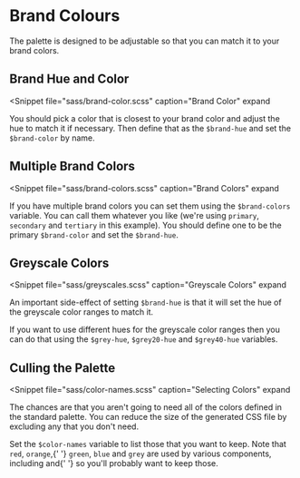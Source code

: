 
# Brand Colours

The palette is designed to be adjustable so that you can match it to
your brand colors.

## Brand Hue and Color
<Snippet
  file="sass/brand-color.scss"
  caption="Brand Color"
  expand
>
  You should pick a color that is closest to your brand color and adjust
  the hue to match it if necessary.  Then define that as the `$brand-hue`
  and set the `$brand-color` by name.
</Snippet>

## Multiple Brand Colors

<Snippet
  file="sass/brand-colors.scss"
  caption="Brand Colors"
  expand
>
  If you have multiple brand colors you can set them using the `$brand-colors`
  variable.  You can call them whatever you like (we're using `primary`,
  `secondary` and `tertiary` in this example). You should define one to be
  the primary `$brand-color` and set the `$brand-hue`.
</Snippet>

## Greyscale Colors

<Snippet
  file="sass/greyscales.scss"
  caption="Greyscale Colors"
  expand
>
  An important side-effect of setting `$brand-hue` is that it will set the
  hue of the greyscale color ranges to match it.

  If you want to use different hues for the greyscale color ranges then you
  can do that using the `$grey-hue`, `$grey20-hue` and `$grey40-hue` variables.
</Snippet>

## Culling the Palette

<Snippet
  file="sass/color-names.scss"
  caption="Selecting Colors"
  expand
>
  The chances are that you aren't going to need all of the colors
  defined in the standard palette.  You can reduce the size of the
  generated CSS file by excluding any that you don't need.

  Set the `$color-names` variable to list those that you want to keep.  Note
  that `red`, `orange`,{' '}
  `green`, `blue` and `grey` are used
  by various components, including <FormsLink/> and{' '}
  <AlertsLink/> so you'll probably
  want to keep those.
</Snippet>
